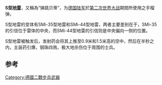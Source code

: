 {{Multiple issues|
{{Expand language|1=en|time=2020-11-27T18:46:37+00:00}}
{{Unreferenced|time=2020-11-27T18:46:37+00:00}}
}}
{{Infobox Weapon
|name= SMi-35型地雷
|image= 
|image_size= 300px
|caption= SMi-35
|origin= {{flag|Weimar Republic}}
|type= [[地雷|地雷]]
<!-- 種類選擇 -->
|is_ranged=100米
|is_bladed=3
|is_explosive= YES
|is_artillery=
|is_vehicle=
|is_missile=
|is_UK=
<!-- 服役記錄 -->
|service= 1935—1945年
|number=1,930,000+
|variants=SMi-35, SMi-44
|used_by=德国陆军
|wars= [[二戰|二戰]]<br/>[[德蘇戰爭|德蘇戰爭]]
<!-- 基本規格 -->
|spec_label=Schrapnellamine
|weight= 4.1千克
|length= 
|width=
|height= 127毫米
|diameter= 102毫米
<!-- Ranged weapon specifications -->
|caliber=每個地雷約360顆鋼珠 or 金属破片
|range=20米
|max_range=100米
<!-- 爆炸物內填炸藥規格 -->
|filling= [[三硝基甲苯|三硝基甲苯]]（TNT）
|filling_weight=180克
|detonation=Various, including:<br>S.Mi.Z 35（压力），ZZ35（拉力），ZUZZ（张力释放），ESMi.Z（压力和电）
|yield=
|Operating pressure: 
}}

'''S型[[地雷|地雷]]'''，又稱為“弹跳贝蒂”，为[[德国陆军|德国陆军]]於[[第二次世界大战|第二次世界大战]]期間所使用之手榴弹。

S型地雷的变体有SMi-35型地雷和SMi-44型地雷，两者主要差别在于，SMi-35 的引信位于雷体的中央，而SMi-44型地雷的引信则是中央偏向一侧的位置。

S型地雷被触发后，发射药会将其上推至0.9米和1.5米高的空中，然后在半秒之内，主装药引爆，钢珠四溅，极大地杀伤位于周围的士兵。

== 参考 ==

[[Category:德國二戰步兵武器|Category:德國二戰步兵武器]]